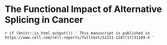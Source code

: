 # The Functional Impact of Alternative Splicing in Cancer {#smartas}

\includepdf[pages=-, scale=1]{articles/climente_2017.pdf}

`r if (knitr::is_html_output()) '
This manuscript is published in https://www.cell.com/cell-reports/fulltext/S2211-1247(17)31104-X
'`


